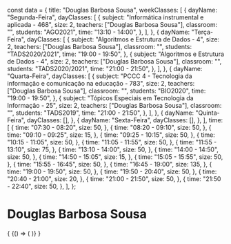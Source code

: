 const data = {
  title: "Douglas Barbosa Sousa",
  weekClasses: [
    {
      dayName: "Segunda-Feira",
      dayClasses: [
        {
          subject: "Informática instrumental e aplicada - 468",
          size: 2,
          teachers: ["Douglas Barbosa Sousa"],
          classroom: "",
          students: "AGO2021",
          time: "13:10 - 14:00",
        },
      ],
    },
    {
      dayName: "Terça-Feira",
      dayClasses: [
        {
          subject: "Algoritmos e Estrutura de Dados - 4",
          size: 2,
          teachers: ["Douglas Barbosa Sousa"],
          classroom: "",
          students: "TADS2020/2021",
          time: "19:00 - 19:50",
        },
        {
          subject: "Algoritmos e Estrutura de Dados - 4",
          size: 2,
          teachers: ["Douglas Barbosa Sousa"],
          classroom: "",
          students: "TADS2020/2021",
          time: "21:00 - 21:50",
        },
      ],
    },
    {
      dayName: "Quarta-Feira",
      dayClasses: [
        {
          subject:
            "PCCC 4 - Tecnologia da informação e comunicação na educação - 783",
          size: 2,
          teachers: ["Douglas Barbosa Sousa"],
          classroom: "",
          students: "BIO2020",
          time: "19:00 - 19:50",
        },
        {
          subject: "Tópicos Especiais em Tecnologia da Informação - 25",
          size: 2,
          teachers: ["Douglas Barbosa Sousa"],
          classroom: "",
          students: "TADS2019",
          time: "21:00 - 21:50",
        },
      ],
    },
    {
      dayName: "Quinta-Feira",
      dayClasses: [],
    },
    {
      dayName: "Sexta-Feira",
      dayClasses: [],
    },
  ],
  time: [
    {
      time: "07:30 - 08:20",
      size: 50,
    },
    {
      time: "08:20 - 09:10",
      size: 50,
    },
    {
      time: "09:10 - 09:25",
      size: 15,
    },
    {
      time: "09:25 - 10:15",
      size: 50,
    },
    {
      time: "10:15 - 11:05",
      size: 50,
    },
    {
      time: "11:05 - 11:55",
      size: 50,
    },
    {
      time: "11:55 - 13:10",
      size: 75,
    },
    {
      time: "13:10 - 14:00",
      size: 50,
    },
    {
      time: "14:00 - 14:50",
      size: 50,
    },
    {
      time: "14:50 - 15:05",
      size: 15,
    },
    {
      time: "15:05 - 15:55",
      size: 50,
    },
    {
      time: "15:55 - 16:45",
      size: 50,
    },
    {
      time: "16:45 - 19:00",
      size: 135,
    },
    {
      time: "19:00 - 19:50",
      size: 50,
    },
    {
      time: "19:50 - 20:40",
      size: 50,
    },
    {
      time: "20:40 - 21:00",
      size: 20,
    },
    {
      time: "21:00 - 21:50",
      size: 50,
    },
    {
      time: "21:50 - 22:40",
      size: 50,
    },
  ],
};

# Douglas Barbosa Sousa

<div>
  {
    <BrowserOnly>
      {() => (
        <Grid
          title={data.title}
          weekClasses={data.weekClasses}
          time={data.time}
        />
      )}
    </BrowserOnly>
  }
</div>
